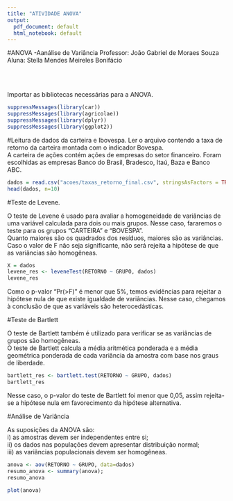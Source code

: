 ```yaml
---
title: "ATIVIDADE ANOVA"
output:
  pdf_document: default
  html_notebook: default
---
```


#ANOVA -Aanálise de Variância 
Professor: João Gabriel de Moraes Souza <br> 
Aluna: Stella Mendes Meireles Bonifácio

<br>
<br>

Importar as bibliotecas necessárias para a ANOVA.

```r
suppressMessages(library(car))
suppressMessages(library(agricolae))
suppressMessages(library(dplyr))
suppressMessages(library(ggplot2))
```
#Leitura de dados da carteira e Ibovespa.
Ler o arquivo contendo a taxa de retorno da carteira montada com o indicador Bovespa. 
<br>
A carteira de ações contém ações de empresas do setor financeiro. Foram escolhidas as empresas
Banco do Brasil, Bradesco, Itaú, Baza e Banco ABC.

```r
dados = read.csv("acoes/taxas_retorno_final.csv", stringsAsFactors = TRUE)
head(dados, n=10)
```
#Teste de Levene.

O teste de Levene é usado para avaliar a homogeneidade de variâncias de uma variável calculada para dois ou mais grupos. Nesse caso, fararemos o teste para os grupos "CARTEIRA" e "BOVESPA".
<br>
Quanto maiores são os quadrados dos resíduos, maiores são as variâncias. 
Caso o valor de F não seja significante, não será rejeita a hipótese de que as variâncias são homogêneas.


```r
X = dados
levene_res <- leveneTest(RETORNO ~ GRUPO, dados)
levene_res

```
Como o p-valor "Pr(>F)" é menor que 5%, temos evidências para rejeitar a hipótese nula de que existe igualdade de variâncias. Nesse caso, chegamos à conclusão de que as variáveis são heterocedásticas.

#Teste de Bartlett

O teste de Bartlett também é utilizado para verificar se as variâncias de  grupos são homogêneas.
<br>
O teste de Bartlett calcula a média aritmética ponderada e a média geométrica ponderada de cada variância da amostra com base nos graus de liberdade.


```r
bartlett_res <- bartlett.test(RETORNO ~ GRUPO, dados)
bartlett_res
```


Nesse caso, o p-valor do teste de Bartlett foi menor que 0,05, assim rejeita-se a hipótese nula em favorecimento da hipótese alternativa.

#Análise de Variância 

As suposições da ANOVA são:
<br>
i) as amostras devem ser independentes entre si;
<br>
ii) os dados nas populações devem apresentar distribuição normal;
<br>
iii) as variâncias populacionais devem ser homogêneas.


```r
anova <- aov(RETORNO ~ GRUPO, data=dados)
resumo_anova <- summary(anova);
resumo_anova
```

```r
plot(anova)
```